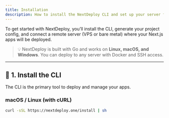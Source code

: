 ```yaml
---
title: Installation  
description: How to install the NextDeploy CLI and set up your server for deployment.  
---
```


To get started with NextDeploy, you’ll install the CLI, generate your project config, and connect a remote server (VPS or bare metal) where your Next.js apps will be deployed.

> 💡 NextDeploy is built with Go and works on **Linux, macOS, and Windows**. You can deploy to any server with Docker and SSH access.

---

## 🔧 1. Install the CLI

The CLI is the primary tool to deploy and manage your apps.

### macOS / Linux (with cURL)

```bash
curl -sSL https://nextdeploy.one/install | sh

